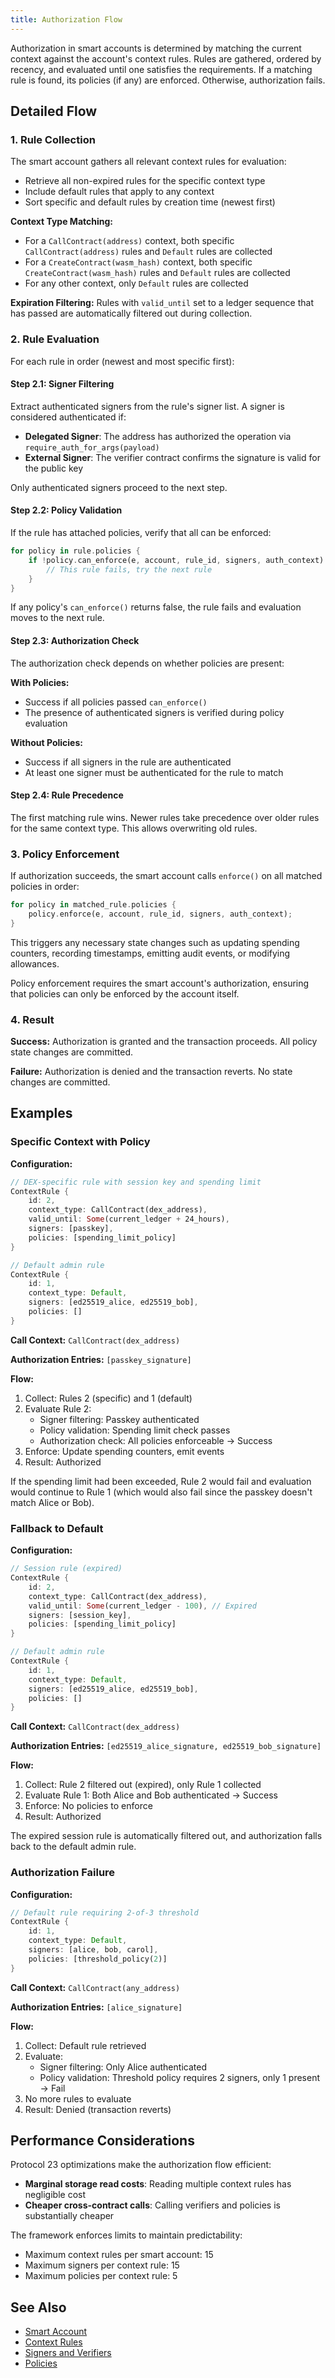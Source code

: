 ```yaml
---
title: Authorization Flow
---
```


Authorization in smart accounts is determined by matching the current context against the account's context rules. Rules are gathered, ordered by recency, and evaluated until one satisfies the requirements. If a matching rule is found, its policies (if any) are enforced. Otherwise, authorization fails.

## Detailed Flow

### 1. Rule Collection

The smart account gathers all relevant context rules for evaluation:

- Retrieve all non-expired rules for the specific context type
- Include default rules that apply to any context
- Sort specific and default rules by creation time (newest first)

**Context Type Matching:**
- For a `CallContract(address)` context, both specific `CallContract(address)` rules and `Default` rules are collected
- For a `CreateContract(wasm_hash)` context, both specific `CreateContract(wasm_hash)` rules and `Default` rules are collected
- For any other context, only `Default` rules are collected

**Expiration Filtering:**
Rules with `valid_until` set to a ledger sequence that has passed are automatically filtered out during collection.

### 2. Rule Evaluation

For each rule in order (newest and most specific first):

#### Step 2.1: Signer Filtering

Extract authenticated signers from the rule's signer list. A signer is considered authenticated if:

- **Delegated Signer**: The address has authorized the operation via `require_auth_for_args(payload)`
- **External Signer**: The verifier contract confirms the signature is valid for the public key

Only authenticated signers proceed to the next step.

#### Step 2.2: Policy Validation

If the rule has attached policies, verify that all can be enforced:

```rust
for policy in rule.policies {
    if !policy.can_enforce(e, account, rule_id, signers, auth_context) {
        // This rule fails, try the next rule
    }
}
```

If any policy's `can_enforce()` returns false, the rule fails and evaluation moves to the next rule.

#### Step 2.3: Authorization Check

The authorization check depends on whether policies are present:

**With Policies:**
- Success if all policies passed `can_enforce()`
- The presence of authenticated signers is verified during policy evaluation

**Without Policies:**
- Success if all signers in the rule are authenticated
- At least one signer must be authenticated for the rule to match

#### Step 2.4: Rule Precedence

The first matching rule wins. Newer rules take precedence over older rules for the same context type. This allows overwriting old rules.

### 3. Policy Enforcement

If authorization succeeds, the smart account calls `enforce()` on all matched policies in order:

```rust
for policy in matched_rule.policies {
    policy.enforce(e, account, rule_id, signers, auth_context);
}
```

This triggers any necessary state changes such as updating spending counters, recording timestamps, emitting audit events, or modifying allowances.

Policy enforcement requires the smart account's authorization, ensuring that policies can only be enforced by the account itself.

### 4. Result

**Success:** Authorization is granted and the transaction proceeds. All policy state changes are committed.

**Failure:** Authorization is denied and the transaction reverts. No state changes are committed.

## Examples

### Specific Context with Policy

**Configuration:**
```rust
// DEX-specific rule with session key and spending limit
ContextRule {
    id: 2,
    context_type: CallContract(dex_address),
    valid_until: Some(current_ledger + 24_hours),
    signers: [passkey],
    policies: [spending_limit_policy]
}

// Default admin rule
ContextRule {
    id: 1,
    context_type: Default,
    signers: [ed25519_alice, ed25519_bob],
    policies: []
}
```

**Call Context:** `CallContract(dex_address)`

**Authorization Entries:** `[passkey_signature]`

**Flow:**
1. Collect: Rules 2 (specific) and 1 (default)
2. Evaluate Rule 2:
   - Signer filtering: Passkey authenticated
   - Policy validation: Spending limit check passes
   - Authorization check: All policies enforceable → Success
3. Enforce: Update spending counters, emit events
4. Result: Authorized

If the spending limit had been exceeded, Rule 2 would fail and evaluation would continue to Rule 1 (which would also fail since the passkey doesn't match Alice or Bob).

### Fallback to Default

**Configuration:**
```rust
// Session rule (expired)
ContextRule {
    id: 2,
    context_type: CallContract(dex_address),
    valid_until: Some(current_ledger - 100), // Expired
    signers: [session_key],
    policies: [spending_limit_policy]
}

// Default admin rule
ContextRule {
    id: 1,
    context_type: Default,
    signers: [ed25519_alice, ed25519_bob],
    policies: []
}
```

**Call Context:** `CallContract(dex_address)`

**Authorization Entries:** `[ed25519_alice_signature, ed25519_bob_signature]`

**Flow:**
1. Collect: Rule 2 filtered out (expired), only Rule 1 collected
2. Evaluate Rule 1: Both Alice and Bob authenticated → Success
3. Enforce: No policies to enforce
4. Result: Authorized

The expired session rule is automatically filtered out, and authorization falls back to the default admin rule.

### Authorization Failure

**Configuration:**
```rust
// Default rule requiring 2-of-3 threshold
ContextRule {
    id: 1,
    context_type: Default,
    signers: [alice, bob, carol],
    policies: [threshold_policy(2)]
}
```

**Call Context:** `CallContract(any_address)`

**Authorization Entries:** `[alice_signature]`

**Flow:**
1. Collect: Default rule retrieved
2. Evaluate:
   - Signer filtering: Only Alice authenticated
   - Policy validation: Threshold policy requires 2 signers, only 1 present → Fail
3. No more rules to evaluate
4. Result: Denied (transaction reverts)

## Performance Considerations

Protocol 23 optimizations make the authorization flow efficient:
- **Marginal storage read costs**: Reading multiple context rules has negligible cost
- **Cheaper cross-contract calls**: Calling verifiers and policies is substantially cheaper

The framework enforces limits to maintain predictability:
- Maximum context rules per smart account: 15
- Maximum signers per context rule: 15
- Maximum policies per context rule: 5

## See Also

- [Smart Account](/stellar-contracts/accounts/smart-account)
- [Context Rules](/stellar-contracts/accounts/context-rules)
- [Signers and Verifiers](/stellar-contracts/accounts/signers-and-verifiers)
- [Policies](/stellar-contracts/accounts/policies)
